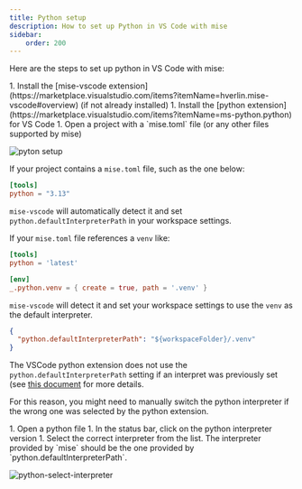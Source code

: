 ```yaml
---
title: Python setup
description: How to set up Python in VS Code with mise
sidebar:
    order: 200
---
```


Here are the steps to set up python in VS Code with mise:

<Steps>
1. Install the [mise-vscode extension](https://marketplace.visualstudio.com/items?itemName=hverlin.mise-vscode#overview) (if not already installed)
1. Install the [python extension](https://marketplace.visualstudio.com/items?itemName=ms-python.python) for VS Code
1. Open a project with a `mise.toml` file (or any other files supported by mise)
</Steps>

![pyton setup](python-example.png)

If your project contains a `mise.toml` file, such as the one below:

```toml [mise.toml]
[tools]
python = "3.13"
```

`mise-vscode` will automatically detect it and set `python.defaultInterpreterPath` in your workspace settings.

If your `mise.toml` file references a `venv` like:

```toml [mise.toml]
[tools]
python = 'latest'

[env]
_.python.venv = { create = true, path = '.venv' }
```

`mise-vscode` will detect it and set your workspace settings to use the `venv` as the default interpreter.
```json [.vscode/settings.json]
{
  "python.defaultInterpreterPath": "${workspaceFolder}/.venv"
}
```

The VSCode python extension does not use the `python.defaultInterpreterPath` setting if an interpret was previously set (see [this document](https://github.com/microsoft/vscode-python/wiki/Setting-descriptions) for more details.

For this reason, you might need to manually switch the python interpreter if the wrong one was selected by the python extension.

<Steps>
1. Open a python file
1. In the status bar, click on the python interpreter version
1. Select the correct interpreter from the list. The interpreter provided by `mise` should be the one provided by `python.defaultInterpreterPath`.
</Steps>

![python-select-interpreter](./python-select-interpreter.png)

